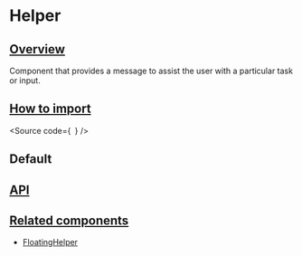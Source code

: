 

<Meta of={Stories} />

# Helper

## [Overview](#overview)

Component that provides a message to assist the user with a particular task or input.

## [How to import](#how-to-import)

<Source
  code={`
`}
/>

## Default

<Canvas of={Stories.Base} />

## [API](#api)

<ArgTypes of={Stories} />

## [Related components](#related-components)

- [FloatingHelper](?path=/docs/components-core-feedback-floatinghelper--docs)
